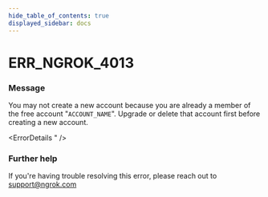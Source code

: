 ```yaml
---
hide_table_of_contents: true
displayed_sidebar: docs
---
```



# ERR_NGROK_4013

### Message

You may not create a new account because you are already a member of the free account "`ACCOUNT_NAME`". Upgrade or delete that account first before creating a new account.

<ErrorDetails " />

### Further help

If you're having trouble resolving this error, please reach out to [support@ngrok.com](mailto:support@ngrok.com?subject=Help%20with%20ERR_NGROK_4013)
